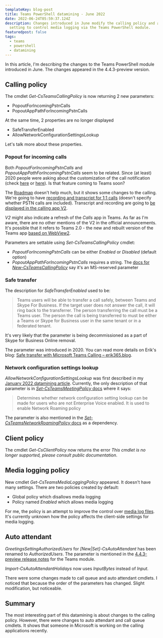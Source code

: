 ```yaml
---
templateKey: blog-post
title: Teams PowerShell datamining - June 2022
date: 2022-06-24T05:59:37.124Z
description: Changes introduced in June modify the calling policy and add a new
  setting to control media logging via the Teams PowerShell module.
featuredpost: false
tags:
  - teams
  - powershell
  - datamining
---
```

In this article, I'm describing the changes to the Teams PowerShell module introduced in June. The changes appeared in the 4.4.3-preview version.

## Calling policy

The cmdlet *Get-CsTeamsCallingPolicy* is now returning 2 new parameters:

* PopoutForIncomingPstnCalls
* PopoutAppPathForIncomingPstnCalls

At the same time, 2 properties are no longer displayed 

* SafeTransferEnabled
* AllowNetworkConfigurationSettingsLookup

Let's talk more about these properties.

### Popout for incoming calls

Both *PopoutForIncomingPstnCalls* and *PopoutAppPathForIncomingPstnCalls* seem to be related. Since (at least) 2020 people were asking about the customization of the call notification (check [here](https://techcommunity.microsoft.com/t5/microsoft-teams/teams-pop-ups-for-incoming-calls/m-p/1445181) or [here](https://techcommunity.microsoft.com/t5/microsoft-teams/custom-notification-pop-up-on-incoming-call/m-p/2112586)). Is that feature coming to Teams soon?

The [Roadmap](https://www.microsoft.com/en-us/microsoft-365/roadmap?filters=In%20development%2CRolling%20out%2CMicrosoft%20Teams&searchterms=call#owRoadmapMainContent) doesn't help much, but it shows some changes to the calling. We're going to have [recording and transcript for 1:1 calls](https://www.microsoft.com/en-us/microsoft-365/roadmap?filters=Microsoft%20Teams&searchterms=68774) (doesn't specify whether PSTN calls are included). Transcript and recording are going to [be displayed in the calling app V2](https://www.microsoft.com/en-us/microsoft-365/roadmap?filters=Microsoft%20Teams&searchterms=83497).

*V2* might also indicate a refresh of the *Calls* app in Teams. As far as I'm aware, there are no other mentions of the V2 in the official announcements. It's possible that it refers to Teams 2.0 - the new and rebuilt version of the Teams app [based on WebView2](https://twitter.com/TandonRish/status/1408084132786151427).

Parameters are settable using *Set-CsTeamsCallingPolicy* cmdlet:

* *PopoutForIncomingPstnCalls* can be either *Enabled* or *Disabled* (default option)
* *PopoutAppPathForIncomingPstnCalls* requires a string. The [docs for *New-CsTeamsCallingPolicy*](https://docs.microsoft.com/en-us/powershell/module/skype/new-csteamscallingpolicy?view=skype-ps) say it's an MS-reserved parameter

### Safe transfer

The description for *SafeTransferEnabled* used to be:

> Teams users will be able to transfer a call safely, between Teams and Skype For Business. If the target user does not answer the call, it will ring back to the transferrer. The person transferring the call must be a Teams user. The person the call is being transferred to must be either a Teams or Skype for Business user in the same tenant or in a federated tenant.

It's very likely that the parameter is being decommissioned as a part of Skype for Business Online removal.

The parameter was introduced in 2020. You can read more details on Erik's blog: [Safe transfer with Microsoft Teams Calling – erik365.blog](https://erik365.blog/2020/07/06/safe-transfer-with-microsoft-teams-calling/).

### Network configuration settings lookup

*AllowNetworkConfigurationSettingsLookup* was first described in my [January 2022 datamining article](/teams-powershell-datamining-jan-2022/). Currently, the only description of that parameter is in [*Set-CsTeamsMeetingPolicy* docs](https://docs.microsoft.com/en-us/powershell/module/skype/set-csteamsmeetingpolicy?view=skype-ps) where it says:

> Determines whether network configuration setting lookup can be made for users who are not Enterprise Voice enabled. It is used to enable Network Roaming policy

The parameter is also mentioned in the [*Set-CsTeamsNetworkRoamingPolicy* docs](https://docs.microsoft.com/en-us/powershell/module/skype/set-csteamsnetworkroamingpolicy?view=skype-ps) as a dependency.

## Client policy

The cmdlet *Get-CsClientPolicy* now returns the error *This cmdlet is no longer supported, please consult public documentation*.

## Media logging policy

New cmdlet *Get-CsTeamsMediaLoggingPolicy* appeared. It doesn't have many settings. There are two policies created by default:

* Global policy which disallows media logging
* Policy named *Enabled* which allows media logging

For me, the policy is an attempt to improve the control over [media log files](https://docs.microsoft.com/en-us/microsoftteams/log-files). It's currently unknown how the policy affects the client-side settings for media logging.

## Auto attendant

*GreetingsSettingAuthorizedUsers* for *\[New|Set]-CsAutoAttendant* has been renamed to *AuthorizedUsers*. The parameter is mentioned in the [4.4.3-preview release notes](https://docs.microsoft.com/en-us/microsoftteams/teams-powershell-release-notes) for the Teams module.

*Import-CsAutoAttendantHolidays* now uses *InputBytes* instead of *Input*.

There were some changes made to call queue and auto attendant cmdlets. I noticed that because the order of the parameters has changed. Slight modification, but noticeable.

## Summary

The most interesting part of this datamining is about changes to the calling policy. However, there were changes to auto attendant and call queue cmdlets. It shows that someone in Microsoft is working on the calling applications recently.